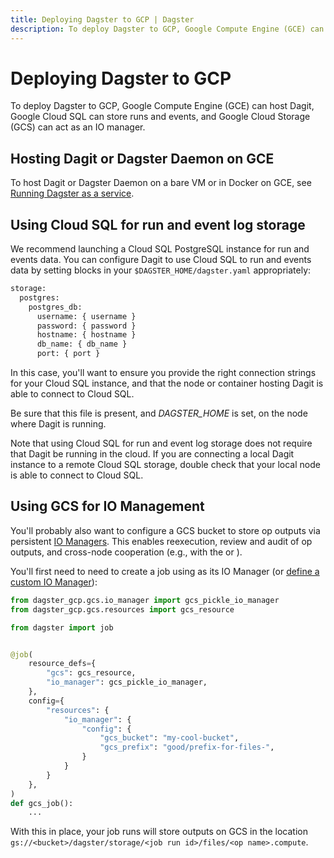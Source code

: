 ```yaml
---
title: Deploying Dagster to GCP | Dagster
description: To deploy Dagster to GCP, Google Compute Engine (GCE) can host Dagit, Google Cloud SQL can store runs and events, and Google Cloud Storage (GCS) can act as an IO manager.
---
```


# Deploying Dagster to GCP

To deploy Dagster to GCP, Google Compute Engine (GCE) can host Dagit, Google Cloud SQL can store runs and events, and Google Cloud Storage (GCS) can act as an IO manager.

## Hosting Dagit or Dagster Daemon on GCE

To host Dagit or Dagster Daemon on a bare VM or in Docker on GCE, see [Running Dagster as a service](/deployment/guides/service).

## Using Cloud SQL for run and event log storage

We recommend launching a Cloud SQL PostgreSQL instance for run and events data. You can configure Dagit to use Cloud SQL to run and events data by setting blocks in your `$DAGSTER_HOME/dagster.yaml` appropriately:

```python file=/deploying/dagster-pg.yaml
storage:
  postgres:
    postgres_db:
      username: { username }
      password: { password }
      hostname: { hostname }
      db_name: { db_name }
      port: { port }
```

In this case, you'll want to ensure you provide the right connection strings for your Cloud SQL instance, and that the node or container hosting Dagit is able to connect to Cloud SQL.

Be sure that this file is present, and _DAGSTER_HOME_ is set, on the node where Dagit is running.

Note that using Cloud SQL for run and event log storage does not require that Dagit be running in the cloud. If you are connecting a local Dagit instance to a remote Cloud SQL storage, double check that your local node is able to connect to Cloud SQL.

## Using GCS for IO Management

You'll probably also want to configure a GCS bucket to store op outputs via persistent [IO Managers](/concepts/io-management/io-managers). This enables reexecution, review and audit of op outputs, and cross-node cooperation (e.g., with the <PyObject module="dagster" object="multiprocess_executor" /> or <PyObject module="dagster_celery" object="celery_executor" />).

You'll first need to need to create a job using <PyObject module="dagster_gcp.gcs" object="gcs_pickle_io_manager"/> as its IO Manager (or [define a custom IO Manager](/concepts/io-management/io-managers#defining-an-io-manager)):

```python file=/deploying/gcp/gcp_job.py
from dagster_gcp.gcs.io_manager import gcs_pickle_io_manager
from dagster_gcp.gcs.resources import gcs_resource

from dagster import job


@job(
    resource_defs={
        "gcs": gcs_resource,
        "io_manager": gcs_pickle_io_manager,
    },
    config={
        "resources": {
            "io_manager": {
                "config": {
                    "gcs_bucket": "my-cool-bucket",
                    "gcs_prefix": "good/prefix-for-files-",
                }
            }
        }
    },
)
def gcs_job():
    ...
```

With this in place, your job runs will store outputs on GCS in the location `gs://<bucket>/dagster/storage/<job run id>/files/<op name>.compute`.
